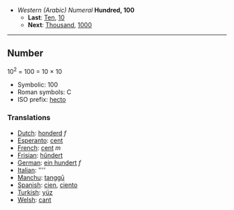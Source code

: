 *''Western (Arabic) Numeral'' '''Hundred, 100'''
**'''Last''': [[Ten]], [[10]]
**'''Next''': [[Thousand]], [[1000]]

----

==Number==

10<sup>2</sup> = 100 = 10 &times; 10

*Symbolic: 100
*Roman symbols: C
*ISO prefix: [[hecto]]

===Translations===

*[[Dutch]]: [[honderd]] ''f''
*[[Esperanto]]: [[cent]]
*[[French]]: [[cent]] ''m''
*[[Frisian]]: [[hûndert]]
*[[German]]: [[ein hundert]] ''f''
*[[Italian]]: [[]] ''''
*[[Manchu]]: [[tanggū]]
*[[Spanish]]: [[cien]], [[ciento]]
*[[Turkish]]: [[yüz]]
*[[Welsh]]: [[cant]]
